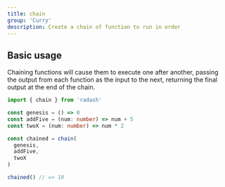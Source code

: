```yaml
---
title: chain
group: 'Curry'
description: Create a chain of function to run in order
---
```





## Basic usage

Chaining functions will cause them to execute one after another, passing the output from each function as the input to the next, returning the final output at the end of the chain.

```ts
import { chain } from 'radash'

const genesis = () => 0
const addFive = (num: number) => num + 5
const twoX = (num: number) => num * 2

const chained = chain(
  genesis,
  addFive,
  twoX
)

chained() // => 10
```








